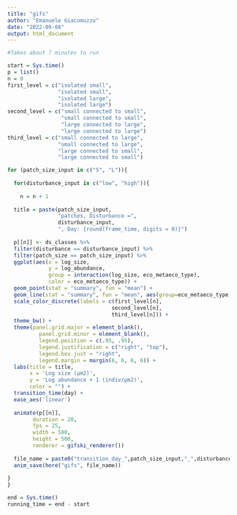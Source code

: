 ```yaml
---
title: "gifs"
author: "Emanuele Giacomuzzo"
date: "2022-09-08"
output: html_document
---
```


```r
#Takes about 7 minutes to run 

start = Sys.time()
p = list()
n = 0
first_level = c("isolated small", 
                "isolated small", 
                "isolated large", 
                "isolated large")
second_level = c("small connected to small", 
                 "small connected to small", 
                 "large connected to large", 
                 "large connected to large")
third_level = c("small connected to large", 
                "small connected to large", 
                "large connected to small", 
                "large connected to small")

for (patch_size_input in c("S", "L")){
  
  for(disturbance_input in c("low", "high")){
  
    n = n + 1
      
  title = paste(patch_size_input,
                "patches, Disturbance =", 
                disturbance_input, 
                ", Day: {round(frame_time, digits = 0)}")
  
  p[[n]] <- ds_classes %>%
  filter(disturbance == disturbance_input) %>%
  filter(patch_size == patch_size_input) %>%
  ggplot(aes(x = log_size,
             y = log_abundance,
             group = interaction(log_size, eco_metaeco_type),
             color = eco_metaeco_type)) +
  geom_point(stat = "summary", fun = "mean") +
  geom_line(stat = "summary", fun = "mean", aes(group=eco_metaeco_type)) +
  scale_color_discrete(labels = c(first_level[n], 
                                 second_level[n],
                                 third_level[n])) +
  theme_bw() +
  theme(panel.grid.major = element_blank(), 
          panel.grid.minor = element_blank(),
          legend.position = c(.95, .95),
          legend.justification = c("right", "top"),
          legend.box.just = "right",
          legend.margin = margin(6, 6, 6, 6)) +
  labs(title = title,
       x = 'Log size (μm2)', 
       y = 'Log abundance + 1 (indiv/μm2)',
       color = "") +
  transition_time(day) +
  ease_aes('linear')
  
  animate(p[[n]], 
        duration = 20,
        fps = 25, 
        width = 500, 
        height = 500, 
        renderer = gifski_renderer())
  
  file_name = paste0("transition_day_",patch_size_input,"_",disturbance_input,".gif")
  anim_save(here("gifs", file_name))
  
}
}

end = Sys.time()
running_time = end - start
```